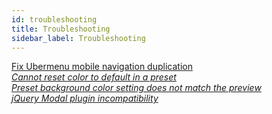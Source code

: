 ```yaml
---
id: troubleshooting
title: Troubleshooting
sidebar_label: Troubleshooting
---
```


<a className="jump-to" href="../bb-theme/troubleshooting/fix-ubermenu-mobile-navigation-duplication" aria-label="Fix Ubermenu mobile navigation duplication">
  <div className="jump-to--main">
    Fix Ubermenu mobile navigation duplication
  </div>
  <div className="jump-to--icon">
    <i className="fas fa-chevron-right" />
  </div>
</a>

<a className="jump-to" href="../bb-theme/troubleshooting/cannot-reset-color-to-default" aria-label="Cannot reset color to default in a preset">
  <div className="jump-to--main">
    Cannot reset color to default in a preset
  </div>
  <div className="jump-to--icon">
    <i className="fas fa-chevron-right" />
  </div>
</a>

<a className="jump-to" href="../bb-theme/troubleshooting/background-color-in-customizer-doesnt-match-the-preview" aria-label="Preset background color setting does not match the preview">
  <div className="jump-to--main">
    Preset background color setting does not match the preview
  </div>
  <div className="jump-to--icon">
    <i className="fas fa-chevron-right" />
  </div>
</a>

<a className="jump-to" href="../bb-theme/troubleshooting/jquery-modal-incompatibility" aria-label="jQuery Modal plugin incompatibility">
  <div className="jump-to--main">
    jQuery Modal plugin incompatibility
  </div>
  <div className="jump-to--icon">
    <i className="fas fa-chevron-right" />
  </div>
</a>
